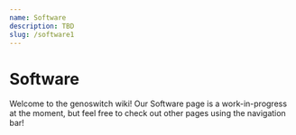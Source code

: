 ```yaml
---
name: Software
description: TBD
slug: /software1
---
```


# Software

Welcome to the genoswitch wiki! Our Software page is a work-in-progress at the moment, but feel free to check out other pages using the navigation bar!
